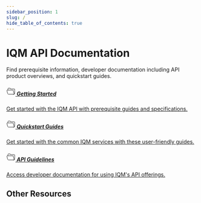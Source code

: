 ```yaml
---
sidebar_position: 1
slug: /
hide_table_of_contents: true
---
```



# IQM API Documentation

Find prerequisite information, developer documentation including API product overviews, and quickstart guides. 

<Columns>
<Column>
  <a class='card'  href="Getting%20Started/">
  <Card className='indexCards'>
    <CardHeader>
      <h5><svg viewBox="0 0 24 24" fill="none" xmlns="http://www.w3.org/2000/svg" width="1.5rem" height="1.5rem"><g id="SVGRepo_bgCarrier" stroke-width="0"></g><g id="SVGRepo_tracerCarrier" stroke-linecap="round" stroke-linejoin="round"></g><g id="SVGRepo_iconCarrier"> <rect width="24" height="24" fill="none"></rect> <path d="M4 9V6.47214C4 6.16165 4.07229 5.85542 4.21115 5.57771L5 4H10L11 6H21C21.5523 6 22 6.44772 22 7V9V18C22 19.1046 21.1046 20 20 20H18" stroke="currentColor" stroke-linecap="round" stroke-linejoin="round"></path> <path d="M17.2362 9H2.30925C1.64988 9 1.17099 9.62698 1.34449 10.2631L3.59806 18.5262C3.83537 19.3964 4.62569 20 5.52759 20H19.6908C20.3501 20 20.829 19.373 20.6555 18.7369L18.201 9.73688C18.0823 9.30182 17.6872 9 17.2362 9Z" stroke="currentColor"></path> </g></svg> Getting Started</h5>
    </CardHeader>
    <CardBody>
      Get started with the IQM API with prerequisite guides and specifications. 
    </CardBody>
  </Card>
  </a>
</Column>
<Column>
    <a class='card'  href="Quickstart%20Guides/">
    <Card className='indexCards'>
    <CardHeader>
      <h5><svg viewBox="0 0 24 24" fill="none" xmlns="http://www.w3.org/2000/svg" width="1.5rem" height="1.5rem"><g id="SVGRepo_bgCarrier" stroke-width="0"></g><g id="SVGRepo_tracerCarrier" stroke-linecap="round" stroke-linejoin="round"></g><g id="SVGRepo_iconCarrier"> <rect width="24" height="24" fill="none"></rect> <path d="M4 9V6.47214C4 6.16165 4.07229 5.85542 4.21115 5.57771L5 4H10L11 6H21C21.5523 6 22 6.44772 22 7V9V18C22 19.1046 21.1046 20 20 20H18" stroke="currentColor" stroke-linecap="round" stroke-linejoin="round"></path> <path d="M17.2362 9H2.30925C1.64988 9 1.17099 9.62698 1.34449 10.2631L3.59806 18.5262C3.83537 19.3964 4.62569 20 5.52759 20H19.6908C20.3501 20 20.829 19.373 20.6555 18.7369L18.201 9.73688C18.0823 9.30182 17.6872 9 17.2362 9Z" stroke="currentColor"></path> </g></svg> Quickstart Guides</h5>
    </CardHeader>
    <CardBody>
      Get started with the common IQM services with these user-friendly guides.
    </CardBody>
  </Card>
  </a>
</Column>
<Column>
    <a class='card'  href="Guidelines/">
    <Card className='indexCards'>
    <CardHeader>
      <h5><svg viewBox="0 0 24 24" fill="none" xmlns="http://www.w3.org/2000/svg" width="1.5rem" height="1.5rem"><g id="SVGRepo_bgCarrier" stroke-width="0"></g><g id="SVGRepo_tracerCarrier" stroke-linecap="round" stroke-linejoin="round"></g><g id="SVGRepo_iconCarrier"> <rect width="24" height="24" fill="none"></rect> <path d="M4 9V6.47214C4 6.16165 4.07229 5.85542 4.21115 5.57771L5 4H10L11 6H21C21.5523 6 22 6.44772 22 7V9V18C22 19.1046 21.1046 20 20 20H18" stroke="currentColor" stroke-linecap="round" stroke-linejoin="round"></path> <path d="M17.2362 9H2.30925C1.64988 9 1.17099 9.62698 1.34449 10.2631L3.59806 18.5262C3.83537 19.3964 4.62569 20 5.52759 20H19.6908C20.3501 20 20.829 19.373 20.6555 18.7369L18.201 9.73688C18.0823 9.30182 17.6872 9 17.2362 9Z" stroke="currentColor"></path> </g></svg> API Guidelines</h5>
    </CardHeader>
    <CardBody>
      Access developer documentation for using IQM's API offerings. 
    </CardBody>
  </Card>
  </a>
</Column>
</Columns>

## Other Resources



